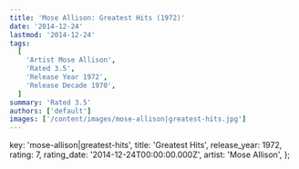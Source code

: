 ```yaml
---
title: 'Mose Allison: Greatest Hits (1972)'
date: '2014-12-24'
lastmod: '2014-12-24'
tags:
  [
    'Artist Mose Allison',
    'Rated 3.5',
    'Release Year 1972',
    'Release Decade 1970',
  ]
summary: 'Rated 3.5'
authors: ['default']
images: ['/content/images/mose-allison|greatest-hits.jpg']
---
```


  key: 'mose-allison|greatest-hits',
  title: 'Greatest Hits',
  release_year: 1972,
  rating: 7,
  rating_date: '2014-12-24T00:00:00.000Z',
  artist: 'Mose Allison',
};

<MusicRating data={data} />
